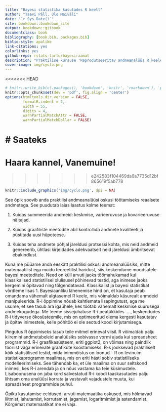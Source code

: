 ```yaml
--- 
title: "Bayesi statistika kasutades R keelt"
author: "Taavi Päll, Ülo Maiväli"
date: "`r Sys.Date()`"
site: bookdown::bookdown_site
output: bookdown::gitbook
documentclass: book
bibliography: [book.bib, packages.bib]
biblio-style: apalike
link-citations: yes
colorlinks: yes
github-repo: rstats-tartu/bayesiraamat
description: "Praktilise kursuse 'Reprodutseeritav andmeanalüüs R keeles' Bayesi statistika materjalid."
cover-image: img/cyclo.png
---
```


<<<<<<< HEAD

```r
# knitr::write_bib(c(.packages(), 'bookdown', 'knitr', 'rmarkdown'), 'packages.bib')
knitr::opts_chunk$set(dev = 'pdf', fig.align = 'center')
options(htmltools.dir.version = FALSE, 
        formatR.indent = 2, 
        width = 55, 
        digits = 4, 
        warnPartialMatchAttr = FALSE, 
        warnPartialMatchDollar = FALSE)
```

# Saateks {-}
=======
# Haara kannel, Vanemuine! {-}
>>>>>>> e242583f104469da6a7735d12bf865619f5ab778

```r
knitr::include_graphics('img/cyclo.png', dpi = NA)
```

See õpik soovib anda praktilisi andmeanalüüsi oskusi töötamiseks reaalsete andmetega. See puudutab laias laastus kolme teemat: 

1. Kuidas summeerida andmeid: keskmise, varieeruvuse ja kovarieeruvuse näitajad. 

2. Kuidas graafiliste meetodite abil kontrollida andmete kvaliteeti ja püstitada uusi hüpoteese.

3. Kuidas teha andmete põhjal järeldusi protsessi kohta, mis neid andmeid genereerib, ühtlasi kirjeldades adekvaatselt neid järeldusi ümbritsevat ebakindlust.

Kuna me püüame anda eeskätt praktilisi oskusi andmeanalüüsiks, mitte matemaatilist ega muidu teoreetilist haridust, siis keskendume moodsatele bayesi meetoditele. Need on küll arvuti jaoks töömahukamad kui klassikalised statistilisel olulisusel põhinevad testid, aga inimese jaoks kergemini õpitavad ning tõlgendatavad. Klassikalist ja bayesi statistikat võrdleme lisas 1. Bayesiaanliku lähenemise hind on, et kasutaja peab omandama vähemalt algtasemel R keele, mis võimaldab käsurealt anmdeid manipuleerida. R-i õppimine nõuab kahtlemata lisapingutust, aga me usume, et see tasub ära igaühele, kes töötab vähemalt keskmise suurusega andmekogudega. Me teeme sissejuhatuse R-i peatükkides ...., keskendudes R-i tidyverse ökosüsteemile, mis on optimeeritud olema kergesti kasutatav ja õpitav inimestele, kelle põhitöö ei ole seotud koodi kirjutamisega.  

Pingutus R õppimiseks tasub teile mitmel erineval viisil. R võimaldab palju kiiremini andmetabeleid analüüsiks sobivasse vormi  ajada kui spreadsheet programmid. R-i graafikasüsteem, eriti ggplot2, on võimas ning paindlik tööriist väga erinevate graafikute koostamiseks. R-s jooksevad praktiliselt kõik statistilised testid, mida inimmõistus on loonud -- R on levinuim statistikaprogramm maailmas, mis on eriti hästi sobiv statistiliseks modelleerimiseks. See tähendab ka, et üle maailma on suur seltskond inimesi, kes R-i arendab ja on nõus vastama ka teie küsimustele. Lisaboonusena on juba kord salvestatud R-i koodi taaskasutades palju lihtsam oma analüüsi korrata ja vastavalt vajadustele muuta, kui spreadsheet programmide puhul.    

Õpiku kasutamise eeldused:
arvuti
matemaatika oskused, mis hõlmavad liitmist, lahutamist, korrutamist, jagamist, logaritmimist ja astendamist. Kõrgemat matemaatikat me ei vaja. 

